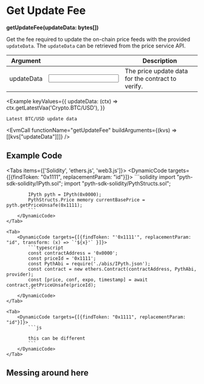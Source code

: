 
# Get Update Fee
**getUpdateFee(updateData: bytes[])**

Get the fee required to update the on-chain price feeds with the provided `updateData`.
The `updateData` can be retrieved from the price service API.

| Argument                                                  |                           | Description |
|-----------------------------------------------------------|---------------------------| --- |
| <Arg required={true} type="hex[]">updateData</Arg>        | <Input id="updateData" /> | The price update data for the contract to verify. |

<Example
    keyValues={{
        updateData: (ctx) => ctx.getLatestVaa('Crypto.BTC/USD'),
    }}
>
    Latest BTC/USD update data
</Example>

<EvmCall
    functionName="getUpdateFee"
    buildArguments={(kvs) => [[kvs["updateData"]]]}
/>

## Example Code

<Tabs items={['Solidity', 'ethers.js', 'web3.js']}>
    <Tab>
        <DynamicCode targets={[{findToken: "0x1111", replacementParam: "id"}]}>
            ```solidity
            import "pyth-sdk-solidity/IPyth.sol";
            import "pyth-sdk-solidity/PythStructs.sol";

            IPyth pyth = IPyth(0x0000);
            PythStructs.Price memory currentBasePrice = pyth.getPriceUnsafe(0x1111);
            ```
        </DynamicCode>
    </Tab>

    <Tab>
        <DynamicCode targets={[{findToken: "'0x1111'", replacementParam: "id", transform: (x) => `'${x}'` }]}>
            ```typescript
            const contractAddress = '0x0000';
            const priceId = '0x1111';
            const PythAbi = require('./abis/IPyth.json');
            const contract = new ethers.Contract(contractAddress, PythAbi, provider);
            const [price, conf, expo, timestamp] = await contract.getPriceUnsafe(priceId);
            ```
        </DynamicCode>
    </Tab>

    <Tab>
        <DynamicCode targets={[{findToken: "0x1111", replacementParam: "id"}]}>
            ```js

            this can be different
            ```
        </DynamicCode>
    </Tab>
</Tabs>

## Messing around here

<DisplayKeyValueStore />